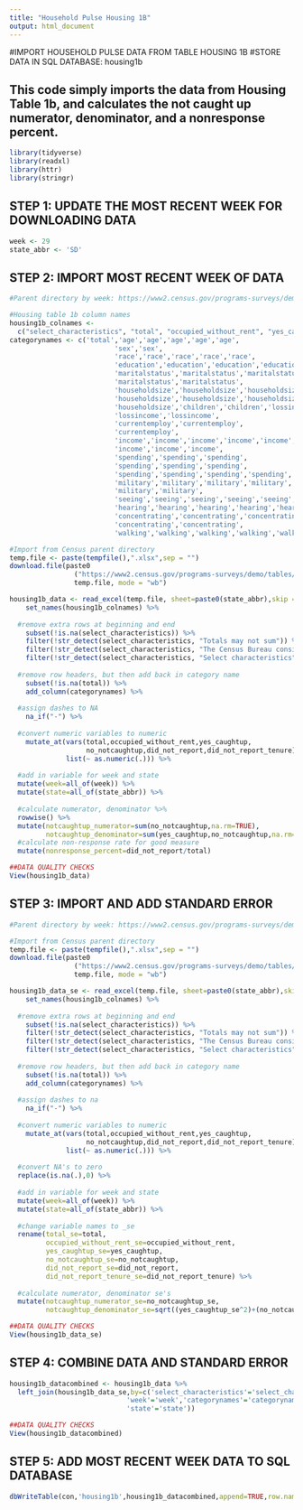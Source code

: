 ```yaml
---
title: "Household Pulse Housing 1B"
output: html_document
---
```


#IMPORT HOUSEHOLD PULSE DATA FROM TABLE HOUSING 1B
#STORE DATA IN SQL DATABASE: housing1b

## This code simply imports the data from Housing Table 1b, and calculates the not caught up numerator, denominator, and a nonresponse percent.


```r
library(tidyverse)
library(readxl)
library(httr)
library(stringr)
```

## STEP 1: UPDATE THE MOST RECENT WEEK FOR DOWNLOADING DATA
```r
week <- 29
state_abbr <- 'SD'
```

## STEP 2: IMPORT MOST RECENT WEEK OF DATA
```r
#Parent directory by week: https://www2.census.gov/programs-surveys/demo/tables/hhp/2021/

#Housing table 1b column names
housing1b_colnames <-
  c("select_characteristics", "total", "occupied_without_rent", "yes_caughtup", "no_notcaughtup", "did_not_report", "did_not_report_tenure")
categorynames <- c('total','age','age','age','age','age',
                          'sex','sex',
                          'race','race','race','race','race',
                          'education','education','education','education',
                          'maritalstatus','maritalstatus','maritalstatus',
                          'maritalstatus','maritalstatus',
                          'householdsize','householdsize','householdsize',
                          'householdsize','householdsize','householdsize',
                          'householdsize','children','children','lossincome',
                          'lossincome','lossincome',
                          'currentemploy','currentemploy',
                          'currentemploy',
                          'income','income','income','income','income','income',
                          'income','income','income',
                          'spending','spending','spending',
                          'spending','spending','spending',
                          'spending','spending','spending','spending',
                          'military','military','military','military',
                          'military','military',
                          'seeing','seeing','seeing','seeing','seeing',
                          'hearing','hearing','hearing','hearing','hearing',
                          'concentrating','concentrating','concentrating',
                          'concentrating','concentrating',
                          'walking','walking','walking','walking','walking')

#Import from Census parent directory
temp.file <- paste(tempfile(),".xlsx",sep = "")
download.file(paste0
                ("https://www2.census.gov/programs-surveys/demo/tables/hhp/2021/wk",week,"/housing1b_week",week,".xlsx"), 
                temp.file, mode = "wb")

housing1b_data <- read_excel(temp.file, sheet=paste0(state_abbr),skip = 5) %>%
    set_names(housing1b_colnames) %>%
  
  #remove extra rows at beginning and end
    subset(!is.na(select_characteristics)) %>%
    filter(!str_detect(select_characteristics, "Totals may not sum")) %>%
    filter(!str_detect(select_characteristics, "The Census Bureau considers")) %>%
    filter(!str_detect(select_characteristics, "Select characteristics")) %>%
  
  #remove row headers, but then add back in category name
    subset(!is.na(total)) %>%
    add_column(categorynames) %>%
  
  #assign dashes to NA
    na_if("-") %>%
  
  #convert numeric variables to numeric
    mutate_at(vars(total,occupied_without_rent,yes_caughtup,
                   no_notcaughtup,did_not_report,did_not_report_tenure),
              list(~ as.numeric(.))) %>%
  
  #add in variable for week and state
  mutate(week=all_of(week)) %>%
  mutate(state=all_of(state_abbr)) %>%
  
  #calculate numerator, denominator %>%
  rowwise() %>%
  mutate(notcaughtup_numerator=sum(no_notcaughtup,na.rm=TRUE),
         notcaughtup_denominator=sum(yes_caughtup,no_notcaughtup,na.rm=TRUE)) %>%
  #calculate non-response rate for good measure
  mutate(nonresponse_percent=did_not_report/total)

##DATA QUALITY CHECKS
View(housing1b_data)

```

## STEP 3: IMPORT AND ADD STANDARD ERROR
```r
#Parent directory by week: https://www2.census.gov/programs-surveys/demo/tables/hhp/2021/

#Import from Census parent directory
temp.file <- paste(tempfile(),".xlsx",sep = "")
download.file(paste0
                ("https://www2.census.gov/programs-surveys/demo/tables/hhp/2021/wk",week,"/housing1b_se_week",week,".xlsx"), 
                temp.file, mode = "wb")

housing1b_data_se <- read_excel(temp.file, sheet=paste0(state_abbr),skip = 5) %>%
    set_names(housing1b_colnames) %>%
  
  #remove extra rows at beginning and end
    subset(!is.na(select_characteristics)) %>%
    filter(!str_detect(select_characteristics, "Totals may not sum")) %>%
    filter(!str_detect(select_characteristics, "The Census Bureau considers")) %>%
    filter(!str_detect(select_characteristics, "Select characteristics")) %>%
  
  #remove row headers, but then add back in category name
    subset(!is.na(total)) %>%
    add_column(categorynames) %>%
  
  #assign dashes to na
    na_if("-") %>%
  
  #convert numeric variables to numeric
    mutate_at(vars(total,occupied_without_rent,yes_caughtup,
                   no_notcaughtup,did_not_report,did_not_report_tenure),
              list(~ as.numeric(.))) %>%
  
  #convert NA's to zero
  replace(is.na(.),0) %>%
  
  #add in variable for week and state
  mutate(week=all_of(week)) %>%
  mutate(state=all_of(state_abbr)) %>%
  
  #change variable names to _se
  rename(total_se=total,
         occupied_without_rent_se=occupied_without_rent,
         yes_caughtup_se=yes_caughtup,
         no_notcaughtup_se=no_notcaughtup,
         did_not_report_se=did_not_report,
         did_not_report_tenure_se=did_not_report_tenure) %>%
  
  #calculate numerator, denominator se's
  mutate(notcaughtup_numerator_se=no_notcaughtup_se,
         notcaughtup_denominator_se=sqrt((yes_caughtup_se^2)+(no_notcaughtup_se^2))) 

##DATA QUALITY CHECKS
View(housing1b_data_se)

```

## STEP 4: COMBINE DATA AND STANDARD ERROR
```r
housing1b_datacombined <- housing1b_data %>%
  left_join(housing1b_data_se,by=c('select_characteristics'='select_characteristics',
                             'week'='week','categorynames'='categorynames',
                             'state'='state'))

##DATA QUALITY CHECKS
View(housing1b_datacombined)
```

## STEP 5: ADD MOST RECENT WEEK DATA TO SQL DATABASE
```r
dbWriteTable(con,'housing1b',housing1b_datacombined,append=TRUE,row.names=FALSE)
```

